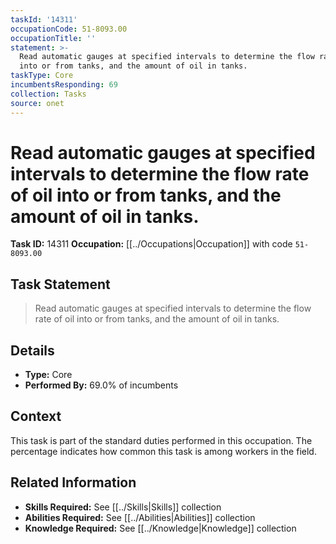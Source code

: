 ```yaml
---
taskId: '14311'
occupationCode: 51-8093.00
occupationTitle: ''
statement: >-
  Read automatic gauges at specified intervals to determine the flow rate of oil
  into or from tanks, and the amount of oil in tanks.
taskType: Core
incumbentsResponding: 69
collection: Tasks
source: onet
---
```

# Read automatic gauges at specified intervals to determine the flow rate of oil into or from tanks, and the amount of oil in tanks.

**Task ID:** 14311
**Occupation:** [[../Occupations|Occupation]] with code `51-8093.00`

## Task Statement

> Read automatic gauges at specified intervals to determine the flow rate of oil into or from tanks, and the amount of oil in tanks.

## Details

- **Type:** Core
- **Performed By:** 69.0% of incumbents

## Context

This task is part of the standard duties performed in this occupation. The percentage indicates how common this task is among workers in the field.

## Related Information

- **Skills Required:** See [[../Skills|Skills]] collection
- **Abilities Required:** See [[../Abilities|Abilities]] collection
- **Knowledge Required:** See [[../Knowledge|Knowledge]] collection
